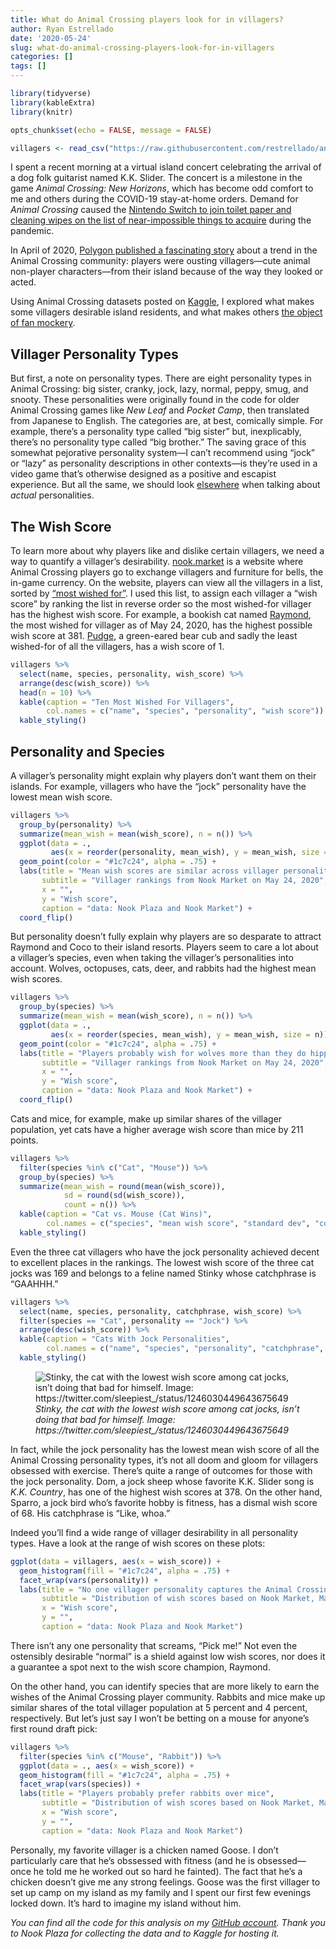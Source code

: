 ```yaml
---
title: What do Animal Crossing players look for in villagers?
author: Ryan Estrellado
date: '2020-05-24'
slug: what-do-animal-crossing-players-look-for-in-villagers
categories: []
tags: []
---
```


```r
library(tidyverse)
library(kableExtra)
library(knitr)
```

```r
opts_chunk$set(echo = FALSE, message = FALSE)
```

```r
villagers <- read_csv("https://raw.githubusercontent.com/restrellado/animal_crossing/master/output/vil_ranks.csv")
```

I spent a recent morning at a virtual island concert celebrating the arrival of a dog folk guitarist named K.K. Slider. The concert is a milestone in the game *Animal Crossing: New Horizons*, which has become odd comfort to me and others during the COVID-19 stay-at-home orders. Demand for *Animal Crossing* caused the [Nintendo Switch to join toilet paper and cleaning wipes on the list of near-impossible things to acquire](https://www.polygon.com/2020/3/26/21195490/nintendo-switch-where-to-buy-sold-out-stock-amazon-best-buy-target-shortage-covid-19-coronavirus) during the pandemic. 

In April of 2020, [Polygon published a fascinating story](https://www.polygon.com/2020/4/29/21238552/animal-crossing-new-horizons-acnh-switch-ugly-villagers-trading-amiibo-moving-out) about a trend in the Animal Crossing community: players were ousting villagers---cute animal non-player characters---from their island because of the way they looked or acted. 

Using Animal Crossing datasets posted on [Kaggle](https://www.kaggle.com/jessicali9530/animal-crossing-new-horizons-nookplaza-dataset), I explored what makes some villagers desirable island residents, and what makes others [the object of fan mockery](https://twitter.com/xpatriciah/status/1245033802470166531). 

## Villager Personality Types 

But first, a note on personality types. There are eight personality types in Animal Crossing: big sister, cranky, jock, lazy, normal, peppy, smug, and snooty. These personalities were originally found in the code for older Animal Crossing games like *New Leaf* and *Pocket Camp*, then translated from Japanese to English. The categories are, at best, comically simple. For example, there's a personality type called “big sister” but, inexplicably, there's no personality type called “big brother.” The saving grace of this somewhat pejorative personality system---I can’t recommend using “jock” or “lazy” as personality descriptions in other contexts---is they’re used in a video game that's otherwise designed as a positive and escapist experience. But all the same, we should look [elsewhere](https://projects.fivethirtyeight.com/personality-quiz/) when talking about *actual* personalities. 

## The Wish Score 

To learn more about why players like and dislike certain villagers, we need a way to quantify a villager's desirability. [nook.market](nook.market) is a website where Animal Crossing players go to exchange villagers and furniture for bells, the in-game currency. On the website, players can view all the villagers in a list, sorted by [“most wished for”](https://nook.market/categories/257-villagers?sort=num_wishers-desc). I used this list, to assign each villager a “wish score” by ranking the list in reverse order so the most wished-for villager has the highest wish score. For example, a bookish cat named [Raymond](https://animalcrossing.fandom.com/wiki/Raymond), the most wished for villager as of May 24, 2020, has the highest possible wish score at 381. [Pudge](https://animalcrossing.fandom.com/wiki/Pudge), a green-eared bear cub and sadly the least wished-for of all the villagers, has a wish score of 1. 

```r
villagers %>% 
  select(name, species, personality, wish_score) %>% 
  arrange(desc(wish_score)) %>% 
  head(n = 10) %>% 
  kable(caption = "Ten Most Wished For Villagers", 
        col.names = c("name", "species", "personality", "wish score")) %>% 
  kable_styling()
```

## Personality and Species 

A villager's personality might explain why players don't want them on their islands. For example, villagers who have the “jock” personality have the lowest mean wish score.

```r
villagers %>% 
  group_by(personality) %>% 
  summarize(mean_wish = mean(wish_score), n = n()) %>%  
  ggplot(data = ., 
         aes(x = reorder(personality, mean_wish), y = mean_wish, size = n)) +
  geom_point(color = "#1c7c24", alpha = .75) + 
  labs(title = "Mean wish scores are similar across villager personalities", 
       subtitle = "Villager rankings from Nook Market on May 24, 2020",
       x = "", 
       y = "Wish score", 
       caption = "data: Nook Plaza and Nook Market") +
  coord_flip() 
```

But personality doesn't fully explain why players are so desparate to attract Raymond and Coco to their island resorts. Players seem to care a lot about a villager's species, even when taking the villager's personalities into account. Wolves, octopuses, cats, deer, and rabbits had the highest mean wish scores. 

```r
villagers %>% 
  group_by(species) %>% 
  summarize(mean_wish = mean(wish_score), n = n()) %>%  
  ggplot(data = ., 
         aes(x = reorder(species, mean_wish), y = mean_wish, size = n)) +
  geom_point(color = "#1c7c24", alpha = .75) + 
  labs(title = "Players probably wish for wolves more than they do hippos", 
       subtitle = "Villager rankings from Nook Market on May 24, 2020",
       x = "", 
       y = "Wish score", 
       caption = "data: Nook Plaza and Nook Market") +
  coord_flip() 
```

Cats and mice, for example, make up similar shares of the villager population, yet cats have a higher average wish score than mice by 211 points.

```r
villagers %>% 
  filter(species %in% c("Cat", "Mouse")) %>% 
  group_by(species) %>% 
  summarize(mean_wish = round(mean(wish_score)), 
            sd = round(sd(wish_score)), 
            count = n()) %>% 
  kable(caption = "Cat vs. Mouse (Cat Wins)", 
        col.names = c("species", "mean wish score", "standard dev", "count")) %>% 
  kable_styling()
```

Even the three cat villagers who have the jock personality achieved decent to excellent places in the rankings. The lowest wish score of the three cat jocks was 169 and belongs to a feline named Stinky whose catchphrase is “GAAHHH.” 

```r
villagers %>% 
  select(name, species, personality, catchphrase, wish_score) %>% 
  filter(species == "Cat", personality == "Jock") %>% 
  arrange(desc(wish_score)) %>% 
  kable(caption = "Cats With Jock Personalities", 
        col.names = c("name", "species", "personality", "catchphrase", "wish score")) %>% 
  kable_styling()
```

![*Stinky, the cat with the lowest wish score among cat jocks, isn't doing that bad for himself. Image: https://twitter.com/sleepiest_/status/1246030449643675649*](/images/EUrKFv9U4AEDzYa.jpeg)

In fact, while the jock personality has the lowest mean wish score of all the Animal Crossing personality types, it’s not all doom and gloom for villagers obsessed with exercise. There’s quite a range of outcomes for those with the jock personality. Dom, a jock sheep whose favorite K.K. Slider song is *K.K. Country*, has one of the highest wish scores at 378. On the other hand, Sparro, a jock bird who’s favorite hobby is fitness, has a dismal wish score of 68. His catchphrase is “Like, whoa.”

Indeed you'll find a wide range of villager desirability in all personality types. Have a look at the range of wish scores on these plots: 

```r
ggplot(data = villagers, aes(x = wish_score)) + 
  geom_histogram(fill = "#1c7c24", alpha = .75) + 
  facet_wrap(vars(personality)) + 
  labs(title = "No one villager personality captures the Animal Crossing zeitgeist", 
       subtitle = "Distribution of wish scores based on Nook Market, May 24, 2020",
       x = "Wish score", 
       y = "", 
       caption = "data: Nook Plaza and Nook Market")
```

There isn’t any one personality that screams, “Pick me!” Not even the ostensibly desirable “normal” is a shield against low wish scores, nor does it a guarantee a spot next to the wish score champion, Raymond. 

On the other hand, you can identify species that are more likely to earn the wishes of the Animal Crossing player community. Rabbits and mice make up similar shares of the total villager population at 5 percent and 4 percent, respectively. But let’s just say I won’t be betting on a mouse for anyone’s first round draft pick: 

```r
villagers %>% 
  filter(species %in% c("Mouse", "Rabbit")) %>% 
  ggplot(data = ., aes(x = wish_score)) + 
  geom_histogram(fill = "#1c7c24", alpha = .75) + 
  facet_wrap(vars(species)) + 
  labs(title = "Players probably prefer rabbits over mice", 
       subtitle = "Distribution of wish scores based on Nook Market, May 24, 2020",
       x = "Wish score", 
       y = "", 
       caption = "data: Nook Plaza and Nook Market")
```

Personally, my favorite villager is a chicken named Goose. I don't particularly care that he's obssessed with fitness (and he is obsessed---once he told me he worked out so hard he fainted). The fact that he's a chicken doesn't give me any strong feelings. Goose was the first villager to set up camp on my island as my family and I spent our first few evenings locked down. It's hard to imagine my island without him. 

*You can find all the code for this analysis on my [GitHub account](https://github.com/restrellado/animal_crossing). Thank you to Nook Plaza for collecting the data and to Kaggle for hosting it.*
